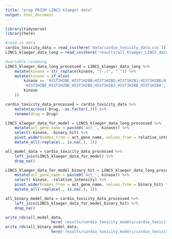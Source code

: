 ```yaml
---
title: "prep PRISM LINCS klaeger data"
output: html_document
---
```


```r
library(tidyverse)
library(here)
```

```r
#read in data 
cardio_toxicity_data = read_csv(here('data/cardio_toxicity_data.csv'))
LINCS_klaeger_data_long = read_csv(here('results/all_klaeger_LINCS_data_for_ml_long.csv'))
```

```r
#variable renaming
LINCS_klaeger_data_long_processed = LINCS_klaeger_data_long %>% 
	mutate(kinase = str_replace(kinase, "[-;]", "_")) %>% 
	mutate(kinase = if_else(
		kinase == 'HIST2H2BE_HIST1H2BB;HIST1H2BO;HIST1H2BJ;HIST3H2BB;HIST1H2BA',
		'HIST2H2BE_HIST1H2BB_HIST1H2BO_HIST1H2BJ_HIST3H2BB_HIST1H2BA',
		kinase
	))

cardio_toxicity_data_processed = cardio_toxicity_data %>% 
	mutate(across(-Drug, ~as.factor(.))) %>% 
	rename(drug = Drug)
```


```r
LINCS_klaeger_data_for_model = LINCS_klaeger_data_long_processed %>% 
	mutate(act_gene_name = paste0('act_', kinase)) %>% 
	select(-kinase, -binary_hit) %>%  
	pivot_wider(names_from = act_gene_name, values_from = relative_intensity) %>% 
	mutate_all(~replace(., is.na(.), 1)) 

all_model_data = cardio_toxicity_data_processed %>% 
	left_join(LINCS_klaeger_data_for_model) %>% 
	drop_na() 

LINCS_klaeger_data_for_model_binary_hit = LINCS_klaeger_data_long_processed %>% 
	mutate(act_gene_name = paste0('act_', kinase)) %>% 
	select(-kinase, -relative_intensity) %>% 
	pivot_wider(names_from = act_gene_name, values_from = binary_hit) %>% 
	mutate_all(~replace(., is.na(.), 1)) 

all_binary_model_data = cardio_toxicity_data_processed %>% 
	left_join(LINCS_klaeger_data_for_model_binary_hit) %>% 
	drop_na()

write_rds(all_model_data,
					here('results/cardio_toxicity_models/cardio_toxicity_data_for_ml.rds.gz'), compress = "gz")
write_rds(all_binary_model_data, 
					here('results/cardio_toxicity_models/cardio_toxicity_data_for_ml_binary.rds.gz'), compress = "gz")

```